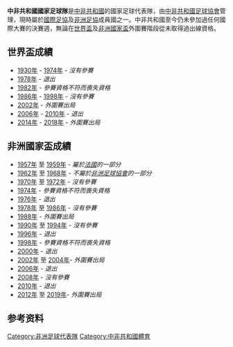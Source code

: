{{Infobox National football team 
| Name               = 中非共和國
| Badge              = Flag of the Central African Republic.svg
| Nickname           = Les Fauves<br>(The Wild Beasts)
| Association        = [[中非共和國足球協會|中非共和國足球協會]] 
| Sub-confederation  = [[中非洲足球總會聯會|中非洲足球總會聯會 (UNIFFAC)]] <br> (Central Africa)
| Confederation      = [[非洲足球協會|非洲足球協會]] (Africa)
| Coach              = {{link-en|弗朗索瓦·紮胡伊|François Zahoui}}
| Captain            = {{link-en|傑佛瑞·康多比亞|Geoffrey Kondogbia}}
| Most caps          = {{link-en|福西·科塞沃阿馬|Foxi Kéthévoama}} (41)
| Top scorer         = {{link-en|福西·科塞沃阿馬|Foxi Kéthévoama}} (8)
| Home Stadium       = {{link-en|巴薩羅繆·博幹達體育場|Barthélémy Boganda Stadium}}
| FIFA Trigramme     = CTA 
| FIFA Rank         = {{FIFA World Rankings|CTA}}
| FIFA max           = 49 
| FIFA max date      = 2012年10月 
| FIFA min           = 202
| FIFA min date      = 2009年7月至9月、2010年3月至8月 
| Elo Rank          = {{World Football Elo Ratings|Central African Republic}}
| Elo max            = 79 
| Elo max date       = 1956年 
| Elo min            = 164 
| Elo min date       = 2007年至2009年

|pattern_la1= |
|pattern_b1= _kerkyra1617a|
|pattern_ra1= |
|pattern_sh1= |
|pattern_so1= |
|leftarm1= ffffff
|body1= ffffff
|rightarm1= ffffff
|shorts1= ffffff
|socks1= FFFFFF|
| pattern_la2=|pattern_b2=_whiteabovebreast|pattern_ra2=|pattern_sh2=|pattern_so2=|
| 
leftarm2=0000FF|body2=0000FF|rightarm2=0000FF|shorts2=0000FF|socks2=0000FF

| World cup apps     = 
| World cup first    =  
| World cup best     =  
| Regional name      =  
| Regional cup apps  = 
| Regional cup first =  
| Regional cup best  = 
}}

'''中非共和國國家足球隊'''是[[中非共和國|中非共和國]]的國家足球代表隊，由[[中非共和國足球協會|中非共和國足球協會]]管理，現時屬於[[國際足協|國際足協]]及[[非洲足協|非洲足協]]成員國之一。中非共和國至今仍未參加過任何國際大賽的決賽週，無論在[[世界盃足球賽|世界盃]]及[[非洲國家盃|非洲國家盃]]外圍賽階段從未取得過出線資格。

== 世界盃成績 ==
* [[1930年世界杯足球赛|1930年]] - [[1974年世界杯足球赛|1974年]] - ''沒有參賽''
* [[1978年世界杯足球赛|1978年]] - ''退出''
* [[1982年世界杯足球赛|1982年]] - ''參賽資格不符而喪失資格''
* [[1986年世界杯足球赛|1986年]] - [[1998年世界杯足球赛|1998年]] - ''沒有參賽''
* [[2002年世界杯足球赛|2002年]] - ''外圍賽出局''
* [[2006年世界杯足球赛|2006年]] - [[2010年世界杯足球赛|2010年]] - ''退出''
* [[2014年世界杯足球赛|2014年]] - [[2018年世界杯足球赛|2018年]] - ''外圍賽出局''

== 非洲國家盃成績 ==
* [[1957年非洲國家盃|1957年]] 至 [[1959年非洲國家盃|1959年]] - ''屬於[[法國國家足球隊|法國]]的一部分''
* [[1962年非洲國家盃|1962年]] 至 [[1968年非洲國家盃|1968年]] - ''不屬於[[非洲足球協會|非洲足球協會]]的一部分''
* [[1970年非洲國家盃|1970年]] 至 [[1972年非洲國家盃|1972年]] - ''沒有參賽''
* [[1974年非洲國家盃|1974年]] - ''參賽資格不符而喪失資格''
* [[1976年非洲國家盃|1976年]] - ''退出''
* [[1978年非洲國家盃|1978年]] 至 [[1986年非洲國家盃|1986年]] - ''沒有參賽''
* [[1988年非洲國家盃|1988年]] - ''外圍賽出局''
* [[1990年非洲國家盃|1990年]] 至 [[1994年非洲國家盃|1994年]] - ''沒有參賽''
* [[1996年非洲國家盃|1996年]] - ''退出''
* [[1998年非洲國家盃|1998年]] - ''參賽資格不符而喪失資格''
* [[2000年非洲國家盃|2000年]] - ''退出''
* [[2002年非洲國家盃|2002年]] 至 [[2004年非洲國家盃|2004年]]- ''外圍賽出局''
* [[2006年非洲國家盃|2006年]] - ''退出''
* [[2008年非洲國家盃|2008年]] - ''沒有參賽''
* [[2010年非洲國家盃|2010年]] - ''退出''
* [[2012年非洲國家盃|2012年]] 至 [[2019年非洲國家盃|2019年]]- ''外圍賽出局''

==参考资料==
{{refs}}

{{CAF teams}}
{{國際足球}}

[[Category:非洲足球代表隊|Category:非洲足球代表隊]]
[[Category:中非共和國體育|Category:中非共和國體育]]
